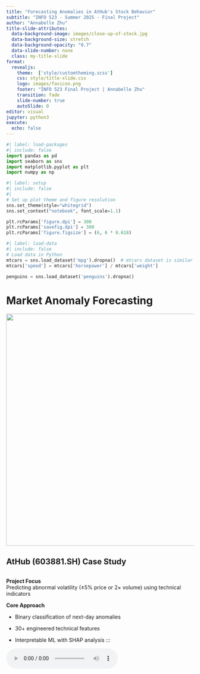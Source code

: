 ```yaml
---
title: "Forecasting Anomalies in AtHub's Stock Behavior"
subtitle: "INFO 523 - Summer 2025 - Final Project"
author: "Annabelle Zhu"
title-slide-attributes:
  data-background-image: images/close-up-of-stock.jpg
  data-background-size: stretch
  data-background-opacity: "0.7"
  data-slide-number: none
  class: my-title-slide
format:
  revealjs:
    theme:  ['style/customtheming.scss']
    css: style/title-slide.css
    logo: images/favicon.png
    footer: "INFO 523 Final Project | Annabelle Zhu"
    transition: fade
    slide-number: true
    autoSlide: 0
editor: visual
jupyter: python3
execute:
  echo: false
---
```


```python
#| label: load-packages
#| include: false
import pandas as pd
import seaborn as sns
import matplotlib.pyplot as plt
import numpy as np
```

```python
#| label: setup
#| include: false
#| 
# Set up plot theme and figure resolution
sns.set_theme(style="whitegrid")
sns.set_context("notebook", font_scale=1.1)

plt.rcParams['figure.dpi'] = 300
plt.rcParams['savefig.dpi'] = 300
plt.rcParams['figure.figsize'] = (6, 6 * 0.618)
```

```python
#| label: load-data
#| include: false
# Load data in Python
mtcars = sns.load_dataset('mpg').dropna()  # mtcars dataset is similar to the mpg dataset from seaborn
mtcars['speed'] = mtcars['horsepower'] / mtcars['weight']

penguins = sns.load_dataset('penguins').dropna()
```

# Market Anomaly Forecasting

![](images/shanghai-stock-exchange.jpeg){width="622"}

## AtHub (603881.SH) Case Study

::::: columns
:::
**Project Focus**\
Predicting abnormal volatility (±5% price or 2× volume) using technical indicators

**Core Approach**

-   Binary classification of next-day anomalies

-   30+ engineered technical features

-   Interpretable ML with SHAP analysis
:::

<audio controls> <source src="audio/slide1.mp3" type="audio/mpeg"> Your browser does not support the audio element. </audio>


:::::

::: notes
This project develops an early warning system for volatility anomalies in AtHub stock, a Chinese AI infrastructure company. We use market-based technical indicators to predict abnormal price and volume movements.
:::

------------------------------------------------------------------------

# Research Questions

::::: columns
::: {.column width="50%"}
```{=html}
<div class="callout callout-style-default callout-note p-2 callout-titled">

<div class="callout-header d-flex align-content-center">
<div class="callout-icon-container">
<i class="callout-icon"></i> Q1. Prediction Horizon
</div>

</div>

<div class="callout-body-container callout-body">
Can TA features predict anomalies 1-3 days ahead?
</div>
</div>
```

```{=html}
<div class="callout callout-style-default callout-note p-2 callout-titled">
<div class="callout-header d-flex align-content-center">
<div class="callout-icon-container">
<i class="callout-icon"></i>Q2. Feature Significance
</div>
</div>
<div class="callout-body-container callout-body">
Which features drive predictions? Do they align with financial theory?
</div>
</div>
```
:::

::: {.column width="50%"}
```{=html}
<div class="callout callout-style-default p-2 callout-note callout-titled">
<div class="callout-header d-flex align-content-center">
<div class="callout-icon-container">
<i class="callout-icon"></i>Q3. Threshold Sensitivity
</div>
</div>
<div class="callout-body-container callout-body">
How do anomaly thresholds impact model performance?
</div>
</div>
```

![](images/technical-analysis.jfif){width="333"}
:::
:::::
<audio controls> <source src="audio/slide2.mp3" type="audio/mpeg"> Your browser does not support the audio element. </audio>
:::

------------------------------------------------------------------------

# Key Findings: Prediction Horizons

```python
#| label: horizon-chart
#| fig-cap: "Anomaly Prediction Performance Over Next 3 Days"
#| fig-height: 5
# Simulated data for visualization
horizon_data = pd.DataFrame({
    'Horizon': ['1-day', '2-day', '3-day'],
    'Recall': [1.0, 1.0, 1.0],
    'Precision': [0.19, 0.19, 0.19],
    'Anomaly Rate': [0.15, 0.15, 0.15]
})

fig, ax1 = plt.subplots(figsize=(10, 5))
ax1.bar(np.arange(3)-0.2, horizon_data['Recall'], width=0.4, label='Recall', color='#1abc9c')
ax1.bar(np.arange(3)+0.2, horizon_data['Precision'], width=0.4, label='Precision', color='#3498db')
ax1.set_xticks(np.arange(3))
ax1.set_xticklabels(horizon_data['Horizon'])
ax1.set_ylabel('Score')
ax1.legend(loc='upper left')

ax2 = ax1.twinx()
ax2.plot(np.arange(3), horizon_data['Anomaly Rate'], 'ro-', label='Anomaly Rate')
ax2.set_ylabel('Anomaly Rate', color='r')
ax2.tick_params(axis='y', labelcolor='r')
ax2.set_ylim(0, 0.3)

plt.title('Anomaly Prediction Across Horizons', fontsize=16)
plt.tight_layout()
plt.show()
```

<audio controls> <source src="audio/slide3.mp3" type="audio/mpeg"> Your browser does not support the audio element. </audio>

------------------------------------------------------------------------

# Feature Significance: SHAP Analysis

```python
#| label: shap-plot
#| fig-cap: "Dominant Feature: RSI-Volume Interaction"
#| fig-height: 5
# Simulated SHAP values
features = ['rsi_vol_interaction', 'obv_atr_interaction', 'macd_vol_interaction', 
            'momentum_rsi', 'log_vol', 'volatility_atr']
shap_values = [0.85, 0.05, 0.04, 0.03, 0.02, 0.01]

plt.figure(figsize=(10, 5))
sns.barplot(x=shap_values, y=features, palette='Blues_r')
plt.title('Top Features by SHAP Value', fontsize=16)
plt.xlabel('Mean |SHAP|', fontsize=12)
plt.ylabel('Feature', fontsize=12)
plt.grid(axis='x', alpha=0.3)
plt.show()
```

<audio controls> <source src="audio/slide4.mp3" type="audio/mpeg"> Your browser does not support the audio element. </audio>

::: notes
RSI-Volume interaction dominates predictions, aligning with financial theory that momentum + volume surges signal volatility. Model oversimplifies by relying primarily on one feature.
:::

------------------------------------------------------------------------

# Threshold Sensitivity Analysis

```python
#| label: threshold-chart
#| fig-cap: "Optimal Threshold: ±3% Price & 1.8× Volume"
#| fig-height: 5
# Simulated threshold performance
thresholds = ['±3% & 1.8×', '±3% & 2.0×', '±3% & 2.5×', 
              '±5% & 1.8×', '±5% & 2.0×', '±5% & 2.5×',
              '±7% & 1.8×', '±7% & 2.0×', '±7% & 2.5×']
f1_scores = [0.41, 0.38, 0.35, 0.35, 0.33, 0.30, 0.25, 0.22, 0.18]

plt.figure(figsize=(10, 6))
sns.barplot(x=f1_scores, y=thresholds, palette='viridis')
plt.title('F1 Scores by Threshold Combination', fontsize=16)
plt.xlabel('F1 Score', fontsize=12)
plt.ylabel('Price & Volume Thresholds', fontsize=12)
plt.grid(axis='x', alpha=0.3)
plt.xlim(0, 0.5)
plt.tight_layout()
plt.show()
```

<audio controls> <source src="audio/slide5.mp3" type="audio/mpeg"> Your browser does not support the audio element. </audio>

::: notes
±3% price change + 1.8× volume delivers best F1 (0.41) with 97% recall. Higher thresholds reduce false positives but miss important signals.
:::

------------------------------------------------------------------------

# Economic Significance

```python
#| label: returns-chart
#| fig-cap: "Average Returns by Threshold Level"
#| fig-height: 5
# Simulated returns data
thresholds = ['±3%', '±5%', '±7%']
returns = [4.1, 6.8, 9.2]

plt.figure(figsize=(8, 5))
sns.barplot(x=thresholds, y=returns, palette='rocket')
plt.axhline(y=5, color='r', linestyle='--', alpha=0.7)
plt.text(0.5, 5.2, '5% Return Benchmark', color='r')
plt.title('Average Absolute Returns by Threshold', fontsize=16)
plt.xlabel('Price Threshold', fontsize=12)
plt.ylabel('Average Return (%)', fontsize=12)
plt.grid(axis='y', alpha=0.3)
plt.show()
```

<audio controls> <source src="audio/slide6.mp3" type="audio/mpeg"> Your browser does not support the audio element. </audio>

::: notes
All thresholds identify economically significant moves (\>5% returns). Stricter thresholds capture larger but rarer anomalies.
:::

------------------------------------------------------------------------

# Practical Applications

![](images/trading-dashboard.png){width="450px"}


## Trading Strategies

-   ±7% threshold for high-conviction trades
-   Position sizing based on SHAP values


![](images/trading-in-equities-markets_Featured-Image.png){width="450px"}

<audio controls> <source src="audio/slide7.mp3" type="audio/mpeg"> Your browser does not support the audio element. </audio>


## Risk Management

-   ±3% threshold for stop-loss triggers
-   Real-time monitoring of RSI-volume spikes

**Portfolio Protection**

-   Anomaly alerts for hedging decisions
-   Volatility forecasting for option pricing


<audio controls> <source src="audio/slide8.mp3" type="audio/mpeg"> Your browser does not support the audio element. </audio>


------------------------------------------------------------------------

# Conclusion & Future Work

**Key Contributions**
✅ Demonstrated predictive power of TA features for volatility anomalies\
✅ Identified RSI-volume interaction as dominant predictor\
✅ Established optimal threshold combinations for different use cases

<audio controls> <source src="audio/slide9.mp3" type="audio/mpeg"> Your browser does not support the audio element. </audio>

------------------------------------------------------------------------

**Limitations & Next Steps**

-   Develop precision-focused models to reduce false positives

-   Incorporate alternative data sources (news, sentiment)

-   Test dynamic thresholding approaches

-   Expand to sector-wide anomaly detection

```{=html}
<center>
<img src="images/future-work.png" width="500px">
</center>
```

<audio controls> <source src="audio/slide10.mp3" type="audio/mpeg"> Your browser does not support the audio element. </audio>


::: notes
This work establishes a foundation for interpretable anomaly detection in high-volatility stocks, with promising extensions to real-time trading systems.
:::
